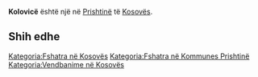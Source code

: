 {{Fshat në 
 | Emri                = Kolovicë
 | EmriAlt                = 
 | NAME_SHORT_FORM=      
 | NAME_GENERIC=      
 | NAME_SORT_NAME_RO=      KOLOVICE
 | FULL_NAME_RO = Kolovicë
 | FULL_NAME_ND_RO=Kolovice
 | SORT_NAME_RG=KOLOVICE
 | FULL_NAME_RG=Kolovicë
 | FULL_NAME_ND_RG=Kolovice
 | SRP_NAME_SHORT_FORM=      
 | SRP_NAME_GENERIC=      
 | SRP_NAME_SORT_NAME_RO=      
 | SRP_FULL_NAME_RO = 
 | SRP_FULL_NAME_ND_RO=
 | SRP_SORT_NAME_RG=
 | SRP_FULL_NAME_RG=
 | SRP_FULL_NAME_ND_RG=
 | Emri (Rasa dhanore) = 
 | Figura              = 
 | Shteti              = Kosovo
 | Komuna              = Prishtinë
 | Kodi postar         = 
 | Sipërfaqja          = 

 | Popullsia           = 

 | Regj. i popullsisë  = 
 | Dend. e popullsisë  = 
 | Faqja zyrtare       = 
 <!--- Koordinatat ----> 
 | Gjerësia            = 42.68612
 | Gjatësia            = 21.198627
 | Lartësia            = 
}}
'''Kolovicë''' është një [[]] në [[Prishtinë]] të [[Kosovës]].

<!-- == Gjeografia == -->
<!-- == Historia == -->
<!-- == Demografia == -->
== Shih edhe ==
{{Komuna Prishtinë}}
{{Kosovo-Administrata-Cung}}

[[Kategoria:Fshatra në Kosovës]]
[[Kategoria:Fshatra në Kommunes Prishtinë]]
[[Kategoria:Vendbanime në Kosovës]]